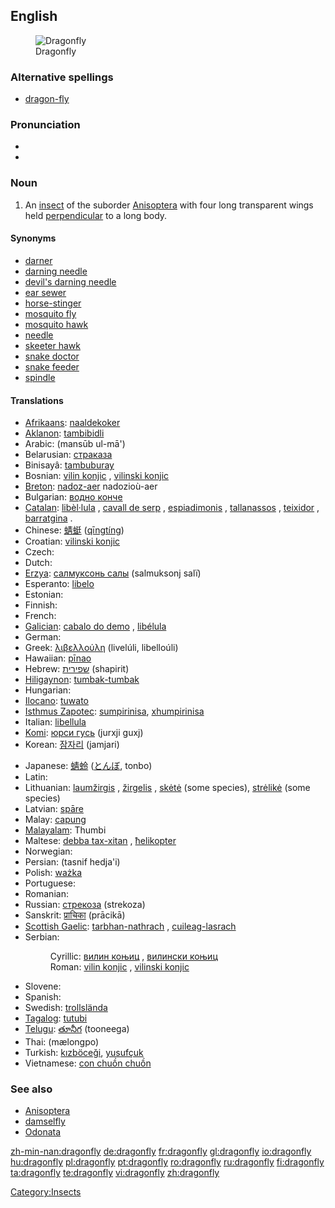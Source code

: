 {{wikipedia}}
==English==
[[Image:Libellula depressa.jpg|thumb|Dragonfly]]

===Alternative spellings===
* [[dragon-fly]]

===Pronunciation===
* {{IPA|/ˈdrægənˌflaɪ/}}
* {{audio|en-us-dragonfly.ogg|Audio (US)}}

===Noun===
{{en-noun|sg=[[dragon]][[fly]]|dragonflies}}

# An [[insect]] of the suborder [[Anisoptera]] with four long transparent wings held [[perpendicular]] to a long body.

====Synonyms====
* [[darner]]
* [[darning needle]]
* [[devil's darning needle]]
* [[ear sewer]]
* [[horse-stinger]]
* [[mosquito fly]]
* [[mosquito hawk]]
* [[needle]]
* [[skeeter hawk]]
* [[snake doctor]]
* [[snake feeder]]
* [[spindle]]

====Translations====
{{trans-top|an insect of the suborder Anisoptera}}
* [[Afrikaans]]: [[naaldekoker]]
* [[Aklanon]]: [[tambibidli]]
* Arabic: {{ARchar|[[منسوب الماء]]}} (mansūb ul-mā')
* Belarusian: [[страказа#Belorusian|страказа]] {{f}}
* Binisayâ: [[tambuburay]]
* Bosnian: [[vilin konjic#Bosnian|vilin konjic]] {{m}}, [[vilinski konjic#Bosnian|vilinski konjic]] {{m}}
* [[Breton]]: [[nadoz-aer]] {{f}} nadozioù-aer {{p}}
* Bulgarian: [[водно конче#Bulgarian|водно конче]] {{n}}
* [[Catalan]]: [[libèl·lula]] {{f}}, [[cavall de serp]] {{m}}, [[espiadimonis]] {{m}}, [[tallanassos]] {{m}}, [[teixidor]] {{m}}, [[barratgina]] {{f}}.
* Chinese: [[蜻蜓]] ([[qīngtíng]])
* Croatian: [[vilinski konjic#Croatian|vilinski konjic]] {{m}}
* Czech: {{t-|cs|vážka|f}}
* Dutch: {{t+|nl|libel|f}}
* [[Erzya]]: [[салмуксонь салы]] (salmuksonj salï)
* Esperanto: [[libelo]]
* Estonian: {{t-|et|kiil}}
* Finnish: {{t-|fi|sudenkorento}}
* French: {{t+|fr|libellule|f}}
* [[Galician]]: [[cabalo do demo]] {{m}}, [[libélula]] {{f}}
* German: {{t+|de|Libelle|f}}
* Greek: [[λιβελλούλη]] (livelúli, libelloúli) {{f}}
* Hawaiian: [[pīnao]]
* Hebrew: [[שפירית]] (shapirit)
* [[Hiligaynon]]: [[tumbak-tumbak]]
* Hungarian: {{t-|hu|szitakötő}}
* [[Ilocano]]: [[tuwato]]
* [[Isthmus Zapotec]]: [[sumpirinisa]], [[xhumpirinisa]]
* Italian: [[libellula]] {{f}}
* [[Komi]]: [[юрси гусь]] (jurxji guxj)
* Korean: [[잠자리]] (jamjari)
{{trans-mid}}
* Japanese: [[蜻蛉]] ([[とんぼ]], tonbo)
* Latin: {{t+|la|libellula|f}}
* Lithuanian: [[laumžirgis]] {{m}}, [[žirgelis]] {{m}}, [[skėtė]] {{f}} (some species), [[strėlikė]] {{f}} (some species)
* Latvian: [[spāre]] {{f}}
* Malay: [[capung]]
* [[Malayalam]]: Thumbi
* Maltese: [[debba tax-xitan]] {{f}}, [[ħelikopter]]
* Norwegian: {{t+|no|øyenstikker|m}}
* Persian: {{FAchar|[[تصنيف هجائی]]}} (tasnif hedja'i)
* Polish: [[ważka]] {{f}}
* Portuguese: {{t+|pt|libélula|f}}
* Romanian: {{t+|ro|libelulă|f}}
* Russian: [[стрекоза]] (strekoza) {{f}}
* Sanskrit: [[प्राचिका]] (prācikā)
* [[Scottish Gaelic]]: [[tarbhan-nathrach]] {{m}}, [[cuileag-lasrach]] {{f}}
* Serbian:
*: Cyrillic: [[вилин коњиц#Serbian|вилин коњиц]] {{m}}, [[вилински коњиц#Serbian|вилински коњиц]] {{m}}
*: Roman: [[vilin konjic#Serbian|vilin konjic]] {{m}}, [[vilinski konjic#Serbian|vilinski konjic]] {{m}}
* Slovene: {{t+|sl|kačji pastir|m}}
* Spanish: {{t-|es|libélula|f}}
* Swedish: [[trollslända]]
* [[Tagalog]]: [[tutubi]]
* [[Telugu]]: [[తూనీగ]] (tooneega)
* Thai: {{THchar|[[แมลงปอ]]}} (mælongpo)
* Turkish: [[kızböceği]], [[yusufçuk]]
* Vietnamese: [[con chuồn chuồn]]
{{trans-bottom}}

===See also===
* [[Anisoptera]]
* [[damselfly]]
* [[Odonata]]

[[Category:Insects]]

[[zh-min-nan:dragonfly]]
[[de:dragonfly]]
[[fr:dragonfly]]
[[gl:dragonfly]]
[[io:dragonfly]]
[[hu:dragonfly]]
[[pl:dragonfly]]
[[pt:dragonfly]]
[[ro:dragonfly]]
[[ru:dragonfly]]
[[fi:dragonfly]]
[[ta:dragonfly]]
[[te:dragonfly]]
[[vi:dragonfly]]
[[zh:dragonfly]]